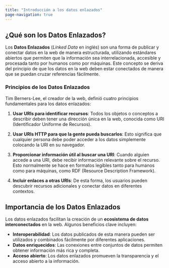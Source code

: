 ```yaml
---
title: "Introducción a los datos enlazados"
page-navigation: true
---
```


## ¿Qué son los Datos Enlazados?

Los **Datos Enlazados** (*Linked Data* en inglés) son una forma de publicar y conectar datos en la web de manera estructurada, utilizando estándares abiertos que permiten que la información sea interrelacionada, accesible y procesada tanto por humanos como por máquinas. Este concepto se deriva del principio de que los datos en la web deben estar conectados de manera que se puedan cruzar referencias fácilmente.

### Principios de los Datos Enlazados

Tim Berners-Lee, el creador de la web, definió cuatro principios fundamentales para los datos enlazados:

1. **Usar URIs para identificar recursos**: Todos los objetos o conceptos a describir deben tener una dirección única en la web, conocida como URI (Identificador Uniforme de Recursos).

2. **Usar URIs HTTP para que la gente pueda buscarlos**: Esto significa que cualquier persona debe poder acceder a los datos simplemente colocando la URI en su navegador.

3. **Proporcionar información útil al buscar una URI**: Cuando alguien accede a una URI, debe recibir información relevante sobre el recurso. Esto normalmente se hace en formatos legibles tanto para humanos como para máquinas, como RDF (Resource Description Framework).

4. **Incluir enlaces a otras URIs**: De esta forma, los usuarios pueden descubrir recursos adicionales y conectar datos en diferentes contextos.

## Importancia de los Datos Enlazados

Los datos enlazados facilitan la creación de un **ecosistema de datos interconectados** en la web. Algunos beneficios clave incluyen:

- **Interoperabilidad**: Los datos publicados de esta manera pueden ser utilizados y combinados fácilmente por diferentes aplicaciones.
- **Datos enriquecidos**: Las conexiones entre conjuntos de datos permiten obtener información más rica y completa.
- **Acceso abierto**: Los datos enlazados promueven la transparencia y el acceso abierto a la información.

